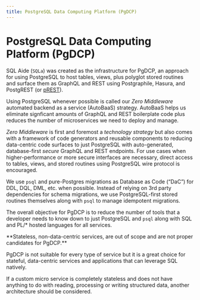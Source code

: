 ```yaml
---
title: PostgreSQL Data Computing Platform (PgDCP)
---
```


# PostgreSQL Data Computing Platform (PgDCP)

SQL Aide (`SQLa`) was created as the infrastructure for PgDCP, an approach for
using PostgreSQL to host tables, views, plus polyglot stored routines and
surface them as GraphQL and REST using Postgraphile, Hasura, and PostgREST (or
[pREST](https://github.com/prest/prest)).

Using PostgreSQL whenever possible is called our _Zero Middleware_ automated
backend as a service (AutoBaaS) strategy. AutoBaaS helps us eliminate signficant
amounts of GraphQL and REST boilerplate code plus reduces the number of
microservices we need to deploy and manage.

_Zero Middleware_ is first and foremost a _technology strategy_ but also comes
with a framework of code generators and reusable components to reducing
data-centric code surfaces to just PostgreSQL with auto-generated,
database-first _secure_ GraphQL and REST endpoints. For use cases when
higher-performance or more secure interfaces are necessary, direct access to
tables, views, and stored routines using PostgreSQL wire protocol is encouraged.

We use `psql` and pure-Postgres migrations as Database as Code (“DaC”) for DDL,
DQL, DML, etc. when possible. Instead of relying on 3rd party dependencies for
schema migrations, we use PostgreSQL-first stored routines themselves along with
`psql` to manage idempotent migrations.

The overall objective for PgDCP is to reduce the number of tools that a
developer needs to know down to just PostgreSQL and `psql` along with SQL and
PL/* hosted languages for all services.

<Callout>
**Stateless, non-data-centric services, are out of scope and are not proper
candidates for PgDCP.**

PgDCP is not suitable for every type of service but it is a great choice for
stateful, data-centric services and applications that can leverage SQL natively.

If a custom micro service is completely stateless and does not have anything to
do with reading, processing or writing structured data, another architecture
should be considered.
</Callout>
